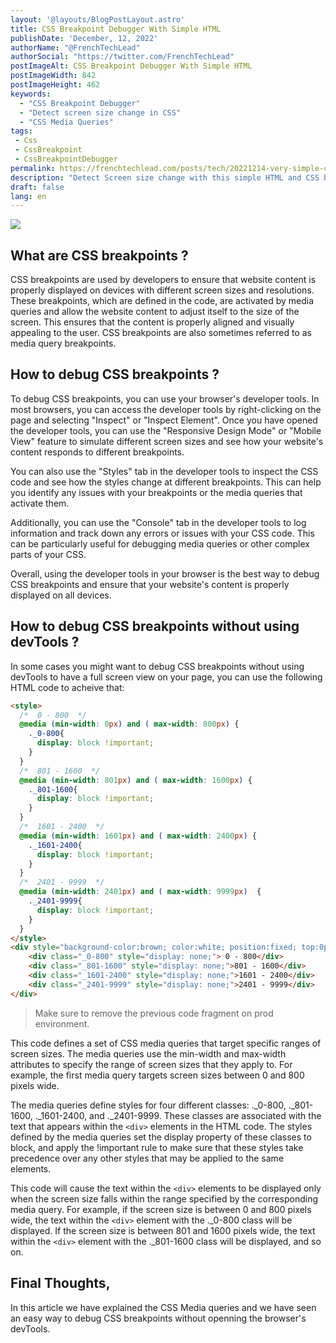 ```yaml
---
layout: '@layouts/BlogPostLayout.astro'
title: CSS Breakpoint Debugger With Simple HTML
publishDate: 'December, 12, 2022'
authorName: "@FrenchTechLead"
authorSocial: "https://twitter.com/FrenchTechLead"
postImageAlt: CSS Breakpoint Debugger With Simple HTML
postImageWidth: 842
postImageHeight: 462
keywords:
  - "CSS Breakpoint Debugger"
  - "Detect screen size change in CSS"
  - "CSS Media Queries"
tags:
 - Css
 - CssBreakpoint
 - CssBreakpointDebugger
permalink: https://frenchtechlead.com/posts/tech/20221214-very-simple-css-breakpoint-debugger/
description: "Detect Screen size change with this simple HTML and CSS based breakpoint debugger"
draft: false
lang: en
---
```


<Image src={img0} t='CSS Breakpoint Debugger With Simple HTML' solo={true}/>

## What are CSS breakpoints ?
CSS breakpoints are used by developers to ensure that website content is properly displayed on devices with different screen sizes and resolutions. These breakpoints, which are defined in the code, are activated by media queries and allow the website content to adjust itself to the size of the screen. This ensures that the content is properly aligned and visually appealing to the user. CSS breakpoints are also sometimes referred to as media query breakpoints.

<Separator/>

## How to debug CSS breakpoints ?

To debug CSS breakpoints, you can use your browser's developer tools. In most browsers, you can access the developer tools by right-clicking on the page and selecting "Inspect" or "Inspect Element". Once you have opened the developer tools, you can use the "Responsive Design Mode" or "Mobile View" feature to simulate different screen sizes and see how your website's content responds to different breakpoints.

You can also use the "Styles" tab in the developer tools to inspect the CSS code and see how the styles change at different breakpoints. This can help you identify any issues with your breakpoints or the media queries that activate them.

Additionally, you can use the "Console" tab in the developer tools to log information and track down any errors or issues with your CSS code. This can be particularly useful for debugging media queries or other complex parts of your CSS.

Overall, using the developer tools in your browser is the best way to debug CSS breakpoints and ensure that your website's content is properly displayed on all devices.

<Separator/>

## How to debug CSS breakpoints without using devTools ?

In some cases you might want to debug CSS breakpoints without using devTools to have a full screen view on your page, you can use the following HTML code to acheive that:
```html
<style>
  /*  0 - 800  */
  @media (min-width: 0px) and ( max-width: 800px) {
    ._0-800{
      display: block !important;
    }
  }
  /*  801 - 1600  */
  @media (min-width: 801px) and ( max-width: 1600px) {
    ._801-1600{
      display: block !important;
    }
  }
  /*  1601 - 2400  */
  @media (min-width: 1601px) and ( max-width: 2400px) {
    ._1601-2400{
      display: block !important;
    }
  }
  /*  2401 - 9999  */
  @media (min-width: 2401px) and ( max-width: 9999px)  {
    ._2401-9999{
      display: block !important;
    }
  }
</style>
<div style="background-color:brown; color:white; position:fixed; top:0px; font-size:3rem;">
    <div class="_0-800" style="display: none;"> 0 - 800</div>
    <div class="_801-1600" style="display: none;">801 - 1600</div>
    <div class="_1601-2400" style="display: none;">1601 - 2400</div>
    <div class="_2401-9999" style="display: none;">2401 - 9999</div>
</div>
```
> Make sure to remove the previous code fragment on prod environment.

This code defines a set of CSS media queries that target specific ranges of screen sizes. The media queries use the min-width and max-width attributes to specify the range of screen sizes that they apply to. For example, the first media query targets screen sizes between 0 and 800 pixels wide.

The media queries define styles for four different classes: ._0-800, ._801-1600, ._1601-2400, and ._2401-9999. These classes are associated with the text that appears within the `<div>` elements in the HTML code. The styles defined by the media queries set the display property of these classes to block, and apply the !important rule to make sure that these styles take precedence over any other styles that may be applied to the same elements.

This code will cause the text within the `<div>` elements to be displayed only when the screen size falls within the range specified by the corresponding media query. For example, if the screen size is between 0 and 800 pixels wide, the text within the `<div>` element with the ._0-800 class will be displayed. If the screen size is between 801 and 1600 pixels wide, the text within the `<div>` element with the ._801-1600 class will be displayed, and so on.

<Separator/>

## Final Thoughts,
In this article we have explained the CSS Media queries and we have seen an easy way to debug CSS breakpoints without openning the browser's devTools.